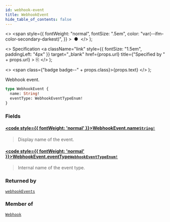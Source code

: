 ```yaml
---
id: webhook-event
title: WebhookEvent
hide_table_of_contents: false
---
```


  <>
    <span
      style={{
        fontWeight: "normal",
        fontSize: ".5em",
        color: "var(--ifm-color-secondary-darkest)",
      }}
    >
      &nbsp;●&nbsp;
    </span>
  </>
);

  <>
    Specification
    <a
      className="link"
      style={{ fontSize: "1.5em", paddingLeft: "4px" }}
      target="\_blank"
      href={props.url}
      title={"Specified by " + props.url}
    >
      ⎘
    </a>
  </>
);

  <>
    <span class={"badge badge--" + props.class}>{props.text}</span>
  </>
);

Webhook event.

```graphql
type WebhookEvent {
  name: String!
  eventType: WebhookEventTypeEnum!
}
```

### Fields

#### [<code style={{ fontWeight: 'normal' }}>WebhookEvent.<b>name</b></code>](#)<Bullet />[`String!`](../../../developer/api-reference/scalars/string) <Badge class="secondary" text="non-null"/> <Badge class="secondary" text="scalar"/>

> Display name of the event.

#### [<code style={{ fontWeight: 'normal' }}>WebhookEvent.<b>eventType</b></code>](#)<Bullet />[`WebhookEventTypeEnum!`](../../../developer/api-reference/enums/webhook-event-type-enum) <Badge class="secondary" text="non-null"/> <Badge class="secondary" text="enum"/>

> Internal name of the event type.

### Returned by

[`webhookEvents`](../../../developer/api-reference/queries/webhook-events) <Badge class="secondary" text="query"/>

### Member of

[`Webhook`](../../../developer/api-reference/objects/webhook) <Badge class="secondary" text="object"/>
